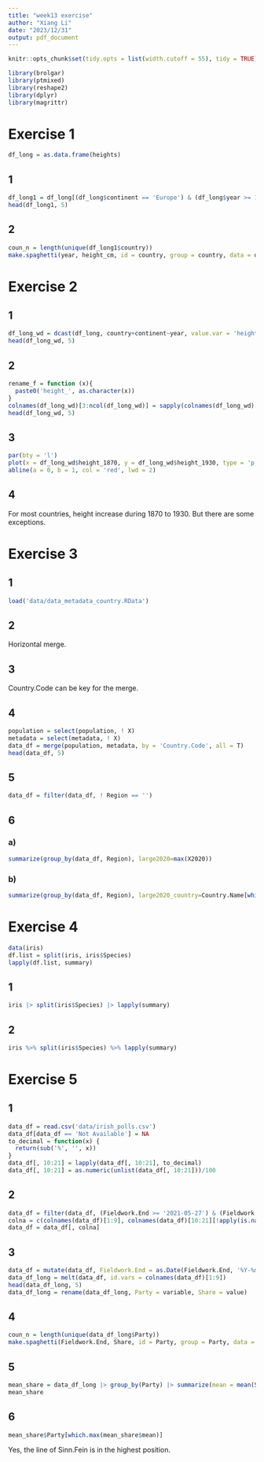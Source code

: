 ```yaml
---
title: "week13 exercise"
author: "Xiang Li"
date: "2023/12/31"
output: pdf_document
---
```

```r
knitr::opts_chunk$set(tidy.opts = list(width.cutoff = 55), tidy = TRUE)
```
```r
library(brolgar)
library(ptmixed)
library(reshape2)
library(dplyr)
library(magrittr)
```
# Exercise 1
```r
df_long = as.data.frame(heights)
```
## 1
```r
df_long1 = df_long[(df_long$continent == 'Europe') & (df_long$year >= 1870) & (df_long$year <= 1930), ]
head(df_long1, 5)
```

## 2
```r
coun_n = length(unique(df_long1$country))
make.spaghetti(year, height_cm, id = country, group = country, data = df_long1, legend.title = 'COUNTRY', col = 1:coun_n, cex.leg = 0.85, legend.inset = -0.18)
```

# Exercise 2
## 1
```r
df_long_wd = dcast(df_long, country+continent~year, value.var = 'height_cm')
head(df_long_wd, 5)
```

## 2
```r
rename_f = function (x){
  paste0('height_', as.character(x))
}
colnames(df_long_wd)[3:ncol(df_long_wd)] = sapply(colnames(df_long_wd)[3:ncol(df_long_wd)], rename_f)
head(df_long_wd, 5)
```

## 3
```r
par(bty = 'l')
plot(x = df_long_wd$height_1870, y = df_long_wd$height_1930, type = 'p', col = 'blue', xlab = 'Height in 1870', ylab = 'Height in 1930')
abline(a = 0, b = 1, col = 'red', lwd = 2)
```

## 4
For most countries, height increase during 1870 to 1930. But there are some exceptions.

# Exercise 3
## 1
```r
load('data/data_metadata_country.RData')
```
## 2
Horizontal merge.

## 3
Country.Code can be key for the merge.

## 4
```r
population = select(population, ! X)
metadata = select(metadata, ! X)
data_df = merge(population, metadata, by = 'Country.Code', all = T)
head(data_df, 5)
```
## 5
```r
data_df = filter(data_df, ! Region == '')
```
## 6
### a)
```r
summarize(group_by(data_df, Region), large2020=max(X2020))
```

### b)
```r
summarize(group_by(data_df, Region), large2020_country=Country.Name[which.max(X2020)])
```

# Exercise 4
```r
data(iris)
df.list = split(iris, iris$Species)
lapply(df.list, summary)
```
## 1
```r
iris |> split(iris$Species) |> lapply(summary)
```
## 2
```r
iris %>% split(iris$Species) %>% lapply(summary)
```
# Exercise 5
## 1
```r
data_df = read.csv('data/irish_polls.csv')
data_df[data_df == 'Not Available'] = NA
to_decimal = function(x) {
  return(sub('%', '', x))
}
data_df[, 10:21] = lapply(data_df[, 10:21], to_decimal)
data_df[, 10:21] = as.numeric(unlist(data_df[, 10:21]))/100
```
## 2
```r
data_df = filter(data_df, (Fieldwork.End >= '2021-05-27') & (Fieldwork.End <= '2021-09-09'))
colna = c(colnames(data_df)[1:9], colnames(data_df)[10:21][!apply(is.na(data_df[, 10:21]), 2, any)])
data_df = data_df[, colna]
```
## 3
```r
data_df = mutate(data_df, Fieldwork.End = as.Date(Fieldwork.End, '%Y-%m-%d'))
data_df_long = melt(data_df, id.vars = colnames(data_df)[1:9])
head(data_df_long, 5)
data_df_long = rename(data_df_long, Party = variable, Share = value)
```

## 4
```r
coun_n = length(unique(data_df_long$Party))
make.spaghetti(Fieldwork.End, Share, id = Party, group = Party, data = data_df_long, legend.title = 'Party', col = 1:coun_n, cex.leg = 1, legend.inset = -0.55, xlab = 'Fieldwork End Date', ylab = 'Share', title = 'Percentage of Votes for Parties')
```

## 5
```r
mean_share = data_df_long |> group_by(Party) |> summarize(mean = mean(Share))
mean_share
```

## 6
```r
mean_share$Party[which.max(mean_share$mean)]
```
Yes, the line of Sinn.Fein is in the highest position.
